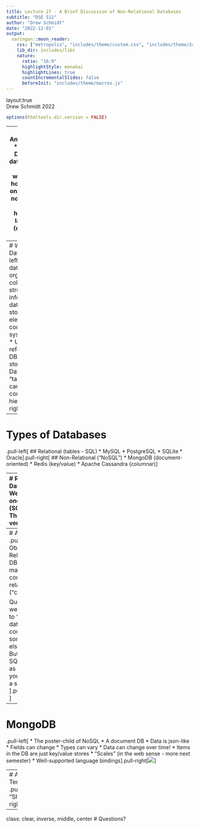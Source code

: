 ```yaml
---
title: Lecture 27 - A Brief Discussion of Non-Relational Databases
subtitle: "DSE 511"
author: "Drew Schmidt"
date: "2022-12-01"
output:
  xaringan::moon_reader:
    css: ["metropolis", "includes/theme/custom.css", "includes/theme/2col.css"]
    lib_dir: includes/libs
    nature:
      ratio: "16:9"
      highlightStyle: monokai
      highlightLines: true
      countIncrementalSlides: false
      beforeInit: "includes/theme/macros.js"
---
```


layout:true
<div class="footer"><span>Drew Schmidt 2022</span></div>

```r
options(htmltools.dir.version = FALSE)
```

---
# Announcements
* Schedule:
    * Dec 1 - more databases
    * Dec 6 - course wrapup
* New homework (last one)
    * Assigned now
    * Due Mon Dec 5
    * No homework on last modeule (databases)
* Questions?


---
# What Is a Database?
.pull-left[
* "A database is an organized collection of structured information, or data, typically stored electronically in a computer system" - Oracle
* Usually referring to a DBMS + its stored data
* Data is usually "tabular", but can form complicated hierarchies
].pull-right[![](pics/db.jpg)]

---
# Types of Databases
.pull-left[
## Relational (tables - SQL)
* MySQL
* PostgreSQL
* SQLite
* Oracle
].pull-right[
## Non-Relational ("NoSQL")
* MongoDB (document-oriented)
* Redis (key/value)
* Apache Cassandra (columnar)
]

---
# Relational Databases
* We've seen one example (SQLite)
* They're all very similar

.pull-left[
## Pros
  * Ubiquity
  * Data integrity
  * SQL is a quasi-standard
  * Your favorite language has an interface
].pull-right[
## Cons
* No table flexibility
    * Can't change columns
    * Can't change types
    * ...
* Scalability
    * Usually no parallelism
    * Table complexity
]

---
# A Question
.pull-left[
Observation: Relational DB's can maintain complex data relationships ("complexity")

Question: If we just want to "store dataframes", could we use something else?
* Yes
* But you lose SQL (or may as well)
* And you *must* run a server
].pull-right[![](pics/big_think.png)]

---
# MongoDB
.pull-left[
* The poster-child of NoSQL
* A document DB
    * Data is json-like
    * Fields can change
    * Types can vary
    * Data can change over time!
* Items in the DB are just key/value stores
* "Scales" (in the web sense - more next semester)
* Well-supported language bindings
].pull-right[![](pics/mongodb.png)]

---
# A Note on Terminology
.pull-left[
"Shards"
].pull-right[![](pics/lord_british.jpg)]

---
class: clear, inverse, middle, center
# Questions?
